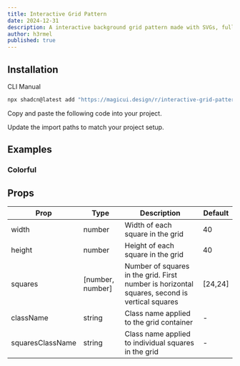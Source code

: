 ```yaml
---
title: Interactive Grid Pattern
date: 2024-12-31
description: A interactive background grid pattern made with SVGs, fully customizable using Tailwind CSS.
author: h3rmel
published: true
---
```


<ComponentPreview name="interactive-grid-pattern-demo" />

## Installation

<Tabs defaultValue="cli">

<TabsList>
  <TabsTrigger value="cli">CLI</TabsTrigger>
  <TabsTrigger value="manual">Manual</TabsTrigger>
</TabsList>
<TabsContent value="cli">

```bash
npx shadcn@latest add "https://magicui.design/r/interactive-grid-pattern"
```

</TabsContent>

<TabsContent value="manual">

<Steps>

<Step>Copy and paste the following code into your project.</Step>

<ComponentSource name="interactive-grid-pattern" />

<Step>Update the import paths to match your project setup.</Step>

</Steps>

</TabsContent>

</Tabs>

## Examples

### Colorful

<ComponentPreview name="interactive-grid-pattern-demo-2" />

## Props

| Prop             | Type             | Description                                                                                   | Default |
| ---------------- | ---------------- | --------------------------------------------------------------------------------------------- | ------- |
| width            | number           | Width of each square in the grid                                                              | 40      |
| height           | number           | Height of each square in the grid                                                             | 40      |
| squares          | [number, number] | Number of squares in the grid. First number is horizontal squares, second is vertical squares | [24,24] |
| className        | string           | Class name applied to the grid container                                                      | -       |
| squaresClassName | string           | Class name applied to individual squares in the grid                                          | -       |
